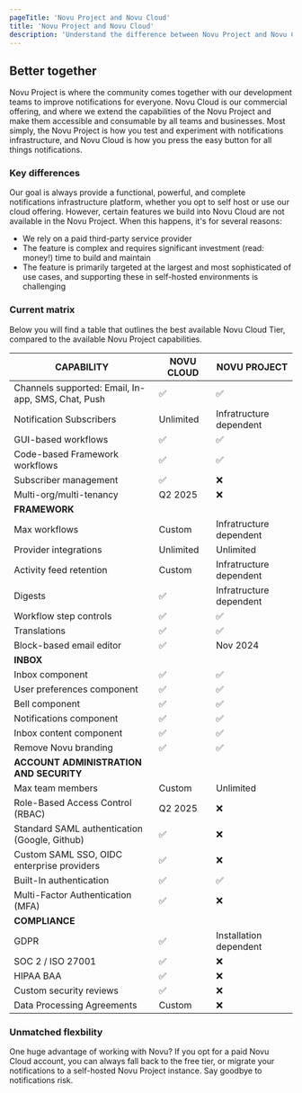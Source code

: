 ```yaml
---
pageTitle: 'Novu Project and Novu Cloud'
title: 'Novu Project and Novu Cloud'
description: 'Understand the difference between Novu Project and Novu Cloud'
---
```


## Better together

Novu Project is where the community comes together with our development teams to improve notifications for everyone. Novu Cloud is our commercial offering, and where we extend the capabilities of the Novu Project and make them accessible and consumable by all teams and businesses. Most simply, the Novu Project is how you test and experiment with notifications infrastructure, and Novu Cloud is how you press the easy button for all things notifications.

### Key differences

Our goal is always provide a functional, powerful, and complete notifications infrastructure platform, whether you opt to self host or use our cloud offering. However, certain features we build into Novu Cloud are not available in the Novu Project. When this happens, it's for several reasons:

- We rely on a paid third-party service provider
- The feature is complex and requires significant investment (read: money!) time to build and maintain
- The feature is primarily targeted at the largest and most sophisticated of use cases, and supporting these in self-hosted environments is challenging

### Current matrix

Below you will find a table that outlines the best available Novu Cloud Tier, compared to the available Novu Project capabilities.

| CAPABILITY                                         | NOVU CLOUD | NOVU PROJECT            |
| -------------------------------------------------- | ---------- | ----------------------- |
| Channels supported: Email, In-app, SMS, Chat, Push | ✅         | ✅                      |
| Notification Subscribers                           | Unlimited  | Infratructure dependent |
| GUI-based workflows                                | ✅         | ✅                      |
| Code-based Framework workflows                     | ✅         | ✅                      |
| Subscriber management                              | ✅         | ❌                      |
| Multi-org/multi-tenancy                            | Q2 2025    | ❌                      |
| **FRAMEWORK**                                      |
| Max workflows                                      | Custom  | Infratructure dependent |
| Provider integrations                              | Unlimited  | Unlimited               |
| Activity feed retention                            | Custom  | Infratructure dependent |
| Digests                                            | ✅         | Infratructure dependent |
| Workflow step controls                             | ✅         | ✅                      |
| Translations                                       | ✅         | ✅                      |
| Block-based email editor                           | ✅         | Nov 2024                |
| **INBOX**                                          |
| Inbox component                                    | ✅         | ✅                      |
| User preferences component                         | ✅         | ✅                      |
| Bell component                                     | ✅         | ✅                      |
| Notifications component                            | ✅         | ✅                      |
| Inbox content component                            | ✅         | ✅                      |
| Remove Novu branding                               | ✅         | ✅                      |
| **ACCOUNT ADMINISTRATION AND SECURITY**            |
| Max team members                                   | Custom     | Unlimited               |
| Role-Based Access Control (RBAC)                   | Q2 2025    | ❌                      |
| Standard SAML authentication (Google, Github)      | ✅         | ❌                      |
| Custom SAML SSO, OIDC enterprise providers         | ✅         | ❌                      |
| Built-In authentication                            | ✅         | ✅                      |
| Multi-Factor Authentication (MFA)                  | ✅         | ❌                      |
| **COMPLIANCE**                                     |
| GDPR                                               | ✅         | Installation dependent  |
| SOC 2 / ISO 27001                                  | ✅         | ❌                      |
| HIPAA BAA                                          | ✅         | ❌                      |
| Custom security reviews                            | ✅         | ❌                      |
| Data Processing Agreements                         | Custom     | ❌                      |

### Unmatched flexbility

One huge advantage of working with Novu? If you opt for a paid Novu Cloud account, you can always fall back to the free tier, or migrate your notifications to a self-hosted Novu Project instance. Say goodbye to notifications risk.
